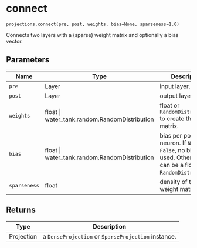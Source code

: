 # connect { #water_tank.connect }

`projections.connect(pre, post, weights, bias=None, sparseness=1.0)`

Connects two layers with a (sparse) weight matrix and optionally a bias vector. 

## Parameters

| Name         | Type                                          | Description                                                                                                     | Default    |
|--------------|-----------------------------------------------|-----------------------------------------------------------------------------------------------------------------|------------|
| `pre`        | Layer                                         | input layer.                                                                                                    | _required_ |
| `post`       | Layer                                         | output layer.                                                                                                   | _required_ |
| `weights`    | float \| water_tank.random.RandomDistribution | float or `RandomDistribution` to create the weight matrix.                                                      | _required_ |
| `bias`       | float \| water_tank.random.RandomDistribution | bias per post neuron. If `None` or `False`, no bias is used. Otherwise, can be a float or `RandomDistribution`. | `None`     |
| `sparseness` | float                                         | density of the weight matrix.                                                                                   | `1.0`      |

## Returns

| Type       | Description                                         |
|------------|-----------------------------------------------------|
| Projection | a `DenseProjection` or `SparseProjection` instance. |